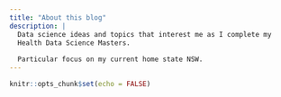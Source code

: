 ```yaml
---
title: "About this blog"
description: |
  Data science ideas and topics that interest me as I complete my
  Health Data Science Masters.
  
  Particular focus on my current home state NSW.
---
```


```r
knitr::opts_chunk$set(echo = FALSE)
```
